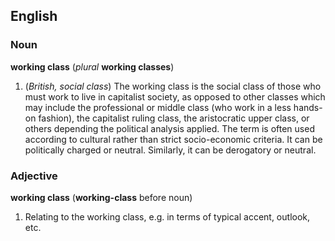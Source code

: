 ==English==
===Noun===
'''working class''' (''plural'' '''working classes''')

#(''British, social class'') The working class is the social class of those who must work to live in capitalist society, as opposed to other classes which may include the professional or middle class (who work in a less hands-on fashion), the capitalist ruling class, the aristocratic upper class, or others depending the political analysis applied.  The term is often used according to cultural rather than strict socio-economic criteria.  It can be politically charged or neutral.  Similarly, it can be derogatory or neutral.

===Adjective===
'''working class''' ('''working-class''' before noun)

#Relating to the working class, e.g. in terms of typical accent, outlook, etc.